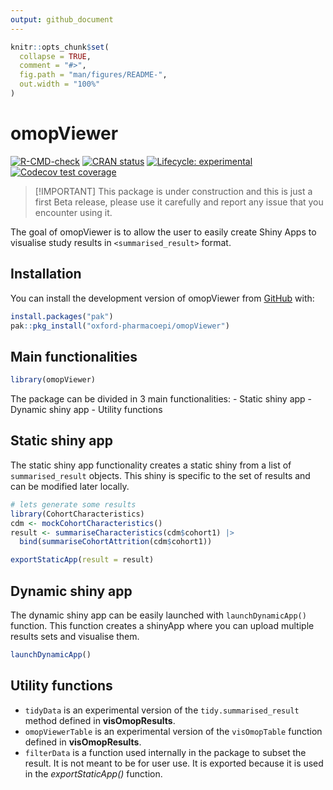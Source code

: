 ```yaml
---
output: github_document
---
```


<!-- README.md is generated from README.Rmd. Please edit that file -->

```r
knitr::opts_chunk$set(
  collapse = TRUE,
  comment = "#>",
  fig.path = "man/figures/README-",
  out.width = "100%"
)
```

# omopViewer

<!-- badges: start -->
[![R-CMD-check](https://github.com/oxford-pharmacoepi/omopViewer/actions/workflows/R-CMD-check.yaml/badge.svg)](https://github.com/oxford-pharmacoepi/omopViewer/actions/workflows/R-CMD-check.yaml)
[![CRAN status](https://www.r-pkg.org/badges/version/omopViewer)](https://CRAN.R-project.org/package=omopViewer)
[![Lifecycle: experimental](https://img.shields.io/badge/lifecycle-experimental-orange.svg)](https://lifecycle.r-lib.org/articles/stages.html#experimental)
[![Codecov test coverage](https://codecov.io/gh/oxford-pharmacoepi/omopViewer/branch/main/graph/badge.svg)](https://app.codecov.io/gh/oxford-pharmacoepi/omopViewer?branch=main)
<!-- badges: end -->

> [!IMPORTANT]
> This package is under construction and this is just a first Beta release, please use it carefully and report any issue that you encounter using it.

The goal of omopViewer is to allow the user to easily create Shiny Apps to visualise study results in `<summarised_result>` format.

## Installation

You can install the development version of omopViewer from [GitHub](https://github.com/oxford-pharmacoepi/omopViewer) with:

``` r
install.packages("pak")
pak::pkg_install("oxford-pharmacoepi/omopViewer")
```

## Main functionalities

```r
library(omopViewer)
```

The package can be divided in 3 main functionalities:
- Static shiny app
- Dynamic shiny app
- Utility functions

## Static shiny app

The static shiny app functionality creates a static shiny from a list of `summarised_result` objects. This shiny is specific to the set of results and can be modified later locally.

```r
# lets generate some results
library(CohortCharacteristics)
cdm <- mockCohortCharacteristics()
result <- summariseCharacteristics(cdm$cohort1) |>
  bind(summariseCohortAttrition(cdm$cohort1))

exportStaticApp(result = result)
```

## Dynamic shiny app

The dynamic shiny app can be easily launched with `launchDynamicApp()` function. This function creates a shinyApp where you can upload multiple results sets and visualise them.

```r
launchDynamicApp()
```

## Utility functions

- `tidyData` is an experimental version of the `tidy.summarised_result` method defined in **visOmopResults**.
- `omopViewerTable` is an experimental version of the `visOmopTable` function defined in **visOmopResults**.
- `filterData` is a function used internally in the package to subset the result. It is not meant to be for user use. It is exported because it is used in the *exportStaticApp()* function.
